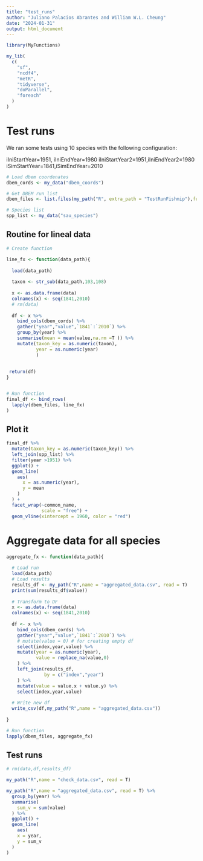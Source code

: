```yaml
---
title: "test_runs"
author: "Juliano Palacios Abrantes and William W.L. Cheung"
date: "2024-01-31"
output: html_document
---
```



```r
library(MyFunctions)

my_lib(
  c(
    "sf",
    "ncdf4",
    "metR",
    "tidyverse",
    "doParallel",
    "foreach"
  )
)

```


# Test runs

We ran some tests using 10 species with the following configuration:

iIniStartYear=1951, iIniEndYear=1980
iIniStartYear2=1951,iIniEndYear2=1980
iSimStartYear=1841,iSimEndYear=2010


```r

# Load dbem coordenates
dbem_cords <- my_data("dbem_coords")

# Get DBEM run list
dbem_files <- list.files(my_path("R", extra_path = "TestRunFishmip"),full.names = T)

# Species list
spp_list <- my_data("sau_species")


```


## Routine for lineal data

```r


# Create function

line_fx <- function(data_path){
  
  load(data_path)
  
  taxon <- str_sub(data_path,103,108) 
  
  x <- as.data.frame(data)
  colnames(x) <- seq(1841,2010)
  # rm(data)
  
  df <- x %>% 
    bind_cols(dbem_cords) %>% 
    gather("year","value",`1841`:`2010`) %>% 
    group_by(year) %>% 
    summarise(mean = mean(value,na.rm =T )) %>% 
    mutate(taxon_key = as.numeric(taxon),
           year = as.numeric(year)
           )
  
  
 return(df)
}


# Run function
final_df <- bind_rows(
  lapply(dbem_files, line_fx)
)


```

## Plot it

```r

final_df %>% 
  mutate(taxon_key = as.numeric(taxon_key)) %>% 
  left_join(spp_list) %>% 
  filter(year >1951) %>% 
  ggplot() +
  geom_line(
    aes(
      x = as.numeric(year),
      y = mean
    )
  ) +
  facet_wrap(~common_name,
             scale = "free") +
  geom_vline(xintercept = 1960, color = "red")
```


# Aggregate data for all species

```r

aggregate_fx <- function(data_path){
  
  # Load run
  load(data_path)
  # Load results
  results_df <- my_path("R",name = "aggregated_data.csv", read = T)
  print(sum(results_df$value))
  
  # Transform to DF
  x <- as.data.frame(data)
  colnames(x) <- seq(1841,2010)
  
  df <- x %>% 
    bind_cols(dbem_cords) %>% 
    gather("year","value",`1841`:`2010`) %>% 
    # mutate(value = 0) # for creating empty df
    select(index,year,value) %>% 
    mutate(year = as.numeric(year),
           value = replace_na(value,0)
    ) %>% 
    left_join(results_df,
              by = c("index","year")
    ) %>% 
    mutate(value = value.x + value.y) %>% 
    select(index,year,value)
  
  # Write new df
  write_csv(df,my_path("R",name = "aggregated_data.csv"))
  
}

# Run function
lapply(dbem_files, aggregate_fx)

```

## Test runs

```r

# rm(data,df,results_df)

my_path("R",name = "check_data.csv", read = T)

my_path("R",name = "aggregated_data.csv", read = T) %>% 
  group_by(year) %>% 
  summarise(
    sum_v = sum(value)
  ) %>% 
  ggplot() +
  geom_line(
    aes(
    x = year,
    y = sum_v
  )
)
```


